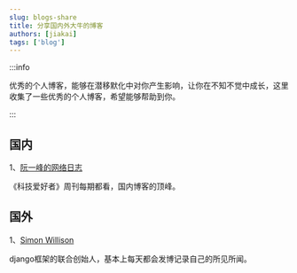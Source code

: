 ```yaml
---
slug: blogs-share
title: 分享国内外大牛的博客
authors: [jiakai]
tags: ['blog']
---
```


:::info

优秀的个人博客，能够在潜移默化中对你产生影响，让你在不知不觉中成长，这里收集了一些优秀的个人博客，希望能够帮助到你。

:::

## 国内

1、[阮一峰的网络日志](https://www.ruanyifeng.com/blog/)

《科技爱好者》周刊每期都看，国内博客的顶峰。

## 国外

1、[Simon Willison](https://simonwillison.net/)

django框架的联合创始人，基本上每天都会发博记录自己的所见所闻。